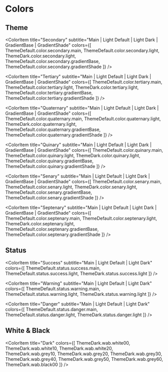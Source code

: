 
<Meta title="Colors" />

# Colors

## Theme

<ColorPalette>
  <ColorItem
    title="Primary"
    subtitle="Main | Light Default | Light Dark | GradientBase | GradientShade"
    colors={[
      ThemeDefault.color.primary.main,
      ThemeDefault.color.primary.light,
      ThemeDark.color.primary.light,
      ThemeDefault.color.primary.gradientBase,
      ThemeDefault.color.primary.gradientShade
    ]}
  />

  <ColorItem
    title="Secondary"
    subtitle="Main | Light Default | Light Dark | GradientBase | GradientShade"
    colors={[
      ThemeDefault.color.secondary.main,
      ThemeDefault.color.secondary.light,
      ThemeDark.color.secondary.light,
      ThemeDefault.color.secondary.gradientBase,
      ThemeDefault.color.secondary.gradientShade
    ]}
  />

  <ColorItem
    title="Tertiary"
    subtitle="Main | Light Default | Light Dark | GradientBase | GradientShade"
    colors={[
      ThemeDefault.color.tertiary.main,
      ThemeDefault.color.tertiary.light,
      ThemeDark.color.tertiary.light,
      ThemeDefault.color.tertiary.gradientBase,
      ThemeDefault.color.tertiary.gradientShade
    ]}
  />

  <ColorItem
    title="Quaternary"
    subtitle="Main | Light Default | Light Dark | GradientBase | GradientShade"
    colors={[
      ThemeDefault.color.quaternary.main,
      ThemeDefault.color.quaternary.light,
      ThemeDark.color.quaternary.light,
      ThemeDefault.color.quaternary.gradientBase,
      ThemeDefault.color.quaternary.gradientShade
    ]}
  />

  <ColorItem
    title="Quinary"
    subtitle="Main | Light Default | Light Dark | GradientBase | GradientShade"
    colors={[
      ThemeDefault.color.quinary.main,
      ThemeDefault.color.quinary.light,
      ThemeDark.color.quinary.light,
      ThemeDefault.color.quinary.gradientBase,
      ThemeDefault.color.quinary.gradientShade
    ]}
  />

  <ColorItem
    title="Senary"
    subtitle="Main | Light Default | Light Dark | GradientBase | GradientShade"
    colors={[
      ThemeDefault.color.senary.main,
      ThemeDefault.color.senary.light,
      ThemeDark.color.senary.light,
      ThemeDefault.color.senary.gradientBase,
      ThemeDefault.color.senary.gradientShade
    ]}
  />

  <ColorItem
    title="Septenary"
    subtitle="Main | Light Default | Light Dark | GradientBase | GradientShade"
    colors={[
      ThemeDefault.color.septenary.main,
      ThemeDefault.color.septenary.light,
      ThemeDark.color.septenary.light,
      ThemeDefault.color.septenary.gradientBase,
      ThemeDefault.color.septenary.gradientShade
    ]}
  />
</ColorPalette>

## Status

<ColorPalette>
  <ColorItem
    title="Default"
    subtitle="Main | Light Default | Light Dark"
    colors={[
      ThemeDefault.status.default.main,
      ThemeDefault.status.default.light,
      ThemeDark.status.default.light
    ]}
  />

  <ColorItem
    title="Success"
    subtitle="Main | Light Default | Light Dark"
    colors={[
      ThemeDefault.status.success.main,
      ThemeDefault.status.success.light,
      ThemeDark.status.success.light
    ]}
  />

  <ColorItem
    title="Warning"
    subtitle="Main | Light Default | Light Dark"
    colors={[
      ThemeDefault.status.warning.main,
      ThemeDefault.status.warning.light,
      ThemeDark.status.warning.light
    ]}
  />

  <ColorItem
    title="Danger"
    subtitle="Main | Light Default | Light Dark"
    colors={[
      ThemeDefault.status.danger.main,
      ThemeDefault.status.danger.light,
      ThemeDark.status.danger.light
    ]}
  />
</ColorPalette>

## White & Black

<ColorPalette>
  <ColorItem
    title="Default"
    colors={[
      ThemeDefault.wab.white00,
      ThemeDefault.wab.white10,
      ThemeDefault.wab.white20,
      ThemeDefault.wab.grey10,
      ThemeDefault.wab.grey20,
      ThemeDefault.wab.grey30,
      ThemeDefault.wab.grey40,
      ThemeDefault.wab.grey50,
      ThemeDefault.wab.grey60,
      ThemeDefault.wab.black00
    ]}
  />

  <ColorItem
    title="Dark"
    colors={[
      ThemeDark.wab.white00,
      ThemeDark.wab.white10,
      ThemeDark.wab.white20,
      ThemeDark.wab.grey10,
      ThemeDark.wab.grey20,
      ThemeDark.wab.grey30,
      ThemeDark.wab.grey40,
      ThemeDark.wab.grey50,
      ThemeDark.wab.grey60,
      ThemeDark.wab.black00
    ]}
  />
</ColorPalette>
